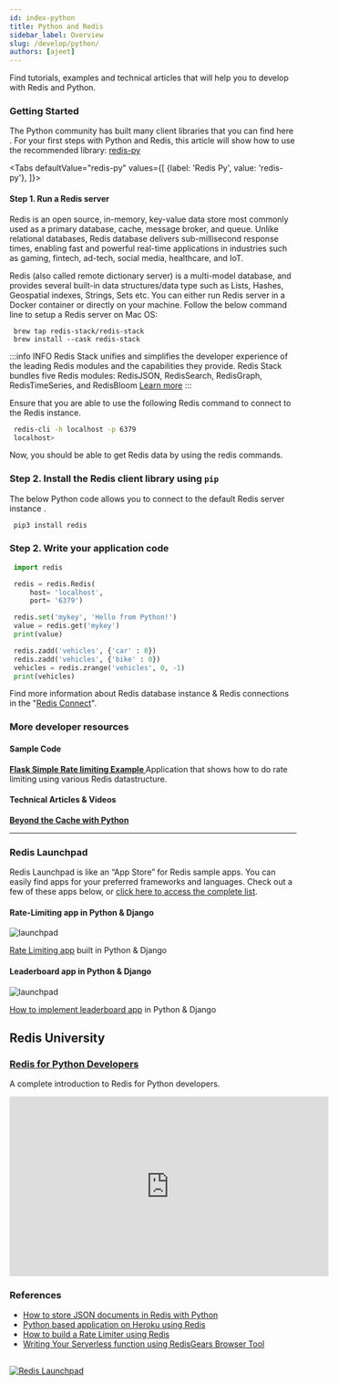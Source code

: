 ```yaml
---
id: index-python
title: Python and Redis
sidebar_label: Overview
slug: /develop/python/
authors: [ajeet]
---
```



Find tutorials, examples and technical articles that will help you to develop with Redis and Python.

### Getting Started

The Python community has built many client libraries that you can find here . For your first steps with Python and Redis, this article will show how to use the recommended library: [redis-py](https://github.com/redis/redis-py)


<Tabs
  defaultValue="redis-py"
  values={[
    {label: 'Redis Py', value: 'redis-py'},
  ]}>
  <TabItem value="redis-py">


#### Step 1. Run a Redis server

Redis is an open source, in-memory, key-value data store most commonly used as a primary database, cache, message broker, and queue. Unlike relational databases, Redis database delivers sub-millisecond response times, enabling fast and powerful real-time applications in industries such as gaming, fintech, ad-tech, social media, healthcare, and IoT.

Redis (also called remote dictionary server) is a multi-model database, and provides several built-in data structures/data type such as Lists, Hashes, Geospatial indexes, Strings, Sets etc.
You can either run Redis server in a Docker container or directly on your machine. Follow the below command line to setup a Redis server on Mac OS:


```
 brew tap redis-stack/redis-stack
 brew install --cask redis-stack
```

:::info INFO
Redis Stack unifies and simplifies the developer experience of the leading Redis modules and the capabilities they provide. Redis Stack bundles five Redis modules: RedisJSON, RedisSearch, RedisGraph, RedisTimeSeries, and RedisBloom
[Learn more](/create/redis-stack)
:::

Ensure that you are able to use the following Redis command to connect to the Redis instance.


```bash
 redis-cli -h localhost -p 6379
 localhost>
```

Now, you should be able to get Redis data by using the redis commands.

### Step 2. Install the Redis client library using `pip`

The below Python code allows you to connect to the default Redis server instance .


   ```bash
    pip3 install redis
   ```


### Step 2. Write your application code

   ```python
    import redis

    redis = redis.Redis(
        host= 'localhost',
        port= '6379')

    redis.set('mykey', 'Hello from Python!')
    value = redis.get('mykey') 
    print(value)

    redis.zadd('vehicles', {'car' : 0})
    redis.zadd('vehicles', {'bike' : 0})
    vehicles = redis.zrange('vehicles', 0, -1)
    print(vehicles)
   ```

Find more information about Redis database instance & Redis connections in the "[Redis Connect](https://github.com/redis-developer/redis-connect/tree/master/python/redispy)".

 </TabItem>
</Tabs>
  


### More developer resources

<div class="row">

<div class="col">

#### Sample Code

**[Flask Simple Rate limiting Example   ](https://github.com/redis-developer/basic-caching-demo-nodejs)**
Application that shows how to do rate limiting using various Redis datastructure.



</div>

<div class="col">

#### Technical Articles & Videos

**[Beyond the Cache with Python](https://redis.com/blog/beyond-the-cache-with-python/)**


</div>
</div>

  ---

###  Redis Launchpad

Redis Launchpad is like an “App Store” for Redis sample apps. You can easily find apps for your preferred frameworks and languages.
Check out a few of these apps below, or [click here to access the complete list](https://launchpad.redis.com).

<div class="row text--center">

<div class="col ">
<div className="ri-container">

#### Rate-Limiting app in Python & Django


![launchpad](images/ratelimitingdjango.png)

[Rate Limiting app](https://launchpad.redis.com/?id=project%3Abasic-rate-limiting-demo-python) built in Python & Django
</div>
</div>

<div class="col">
<div className="ri-container">

#### Leaderboard app in Python & Django

![launchpad](images/leaderboarddjango.png)

[How to implement leaderboard app](https://launchpad.redis.com/?id=project%3Abasic-redis-leaderboard-demo-python) in Python & Django
</div>
</div>
</div>

## Redis University

### [Redis for Python Developers](https://university.redis.com/courses/ru102py/)

A complete introduction to Redis for Python developers.


<div class="text--center">
<iframe width="560" height="315" src="https://www.youtube.com/embed/BxRJRNt7Qwc" frameborder="0" allow="accelerometer; autoplay; clipboard-write; encrypted-media; gyroscope; picture-in-picture" allowfullscreen></iframe>
</div>

### References

- [How to store JSON documents in Redis with Python](/howtos/redisjson/using-python)
- [Python based application on Heroku using Redis](/howtos/herokupython/)
- [How to build a Rate Limiter using Redis](/howtos/ratelimiting/)
- [Writing Your Serverless function using RedisGears Browser Tool](/explore/redisinsight/redisgears/)

##

<div>
<a href="https://launchpad.redis.com" target="_blank" rel="noopener" className="link"> <img src="/img/launchpad.png"  className="thumb" loading="lazy" alt="Redis Launchpad" /></a>
</div>
